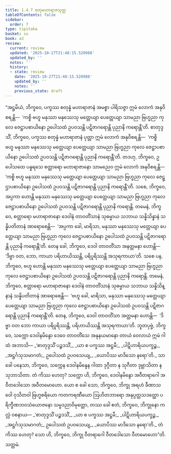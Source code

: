 ```yaml
---
title: 1.4.7 စတုမဟာရာဇသုတ္တ
tableOfContents: false
sidebar:
  order: 7
type: tipitaka
basket: su
book: a3
review:
  current: review
  updated: '2025-10-27T21:48:15.520988'
  updated_by: ''
  notes: ''
  history:
  - state: review
    date: '2025-10-27T21:48:15.520988'
    updated_by: ''
    notes: ''
    previous_state: draft
---
```



<ReviewStatus review={frontmatter.review} showDetails={true} />

<HypothesisAnnotation frontmatter={frontmatter} />

<DynamicBreadcrumb />

<Division number="37" book="a3" e="ch" v="15" p="141">

<Paragraph number="232" book="a3">
“အဋ္ဌမိယံ, ဘိက္ခဝေ, ပက္ခဿ စတုန္နံ မဟာရာဇာနံ အမစ္စာ ပါရိသဇ္ဇာ ဣမံ လောကံ အနုဝိစရန္တိ—  ‘ကစ္စိ ဗဟူ မနုဿာ မနုဿေသု မတ္တေယျာ ပေတ္တေယျာ သာမညာ ဗြဟ္မညာ ကုလေ ဇေဋ္ဌာပစာယိနော ဥပေါသထံ ဥပဝသန္တိ ပဋိဇာဂရောန္တိ ပုညာနိ ကရောန္တီ’တိ. စာတုဒ္ဒသိံ, ဘိက္ခဝေ, ပက္ခဿ စတုန္နံ မဟာရာဇာနံ ပုတ္တာ ဣမံ လောကံ အနုဝိစရန္တိ—  ‘ကစ္စိ ဗဟူ မနုဿာ မနုဿေသု မတ္တေယျာ ပေတ္တေယျာ သာမညာ ဗြဟ္မညာ ကုလေ ဇေဋ္ဌာပစာယိနော ဥပေါသထံ ဥပဝသန္တိ ပဋိဇာဂရောန္တိ ပုညာနိ ကရောန္တီ’တိ. တဒဟု, ဘိက္ခဝေ, ဥပေါသထေ ပန္နရသေ စတ္တာရော မဟာရာဇာနော သာမညေဝ ဣမံ လောကံ အနုဝိစရန္တိ—  ‘ကစ္စိ ဗဟူ မနုဿာ မနုဿေသု မတ္တေယျာ ပေတ္တေယျာ သာမညာ ဗြဟ္မညာ ကုလေ ဇေဋ္ဌာပစာယိနော ဥပေါသထံ ဥပဝသန္တိ ပဋိဇာဂရောန္တိ ပုညာနိ ကရောန္တီ’တိ.
</Paragraph>

<Paragraph number="233" book="a3">
သစေ, ဘိက္ခဝေ, အပ္ပကာ ဟောန္တိ မနုဿာ မနုဿေသု မတ္တေယျာ ပေတ္တေယျာ သာမညာ ဗြဟ္မညာ ကုလေ ဇေဋ္ဌာပစာယိနော ဥပေါသထံ ဥပဝသန္တိ ပဋိဇာဂရောန္တိ ပုညာနိ ကရောန္တိ. တမေနံ, ဘိက္ခဝေ, စတ္တာရော မဟာရာဇာနော ဒေဝါနံ တာဝတိံသာနံ သုဓမ္မာယ သဘာယ သန္နိသိန္နာနံ သန္နိပတိတာနံ အာရောစေန္တိ—  ‘အပ္ပကာ ခေါ, မာရိသာ, မနုဿာ မနုဿေသု မတ္တေယျာ ပေတ္တေယျာ သာမညာ ဗြဟ္မညာ ကုလေ ဇေဋ္ဌာပစာယိနော ဥပေါသထံ ဥပဝသန္တိ ပဋိဇာဂရောန္တိ ပုညာနိ ကရောန္တီ’တိ. တေန ခေါ, ဘိက္ခဝေ, ဒေဝါ တာဝတိံသာ အနတ္တမနာ ဟောန္တိ—  ‘ဒိဗ္ဗာ ဝတ, ဘော, ကာယာ ပရိဟာယိဿန္တိ, ပရိပူရိဿန္တိ အသုရကာယာ’တိ.
</Paragraph>

<Paragraph number="234" book="a3">
သစေ ပန, ဘိက္ခဝေ, ဗဟူ ဟောန္တိ မနုဿာ မနုဿေသု မတ္တေယျာ ပေတ္တေယျာ သာမညာ ဗြဟ္မညာ ကုလေ ဇေဋ္ဌာပစာယိနော ဥပေါသထံ ဥပဝသန္တိ ပဋိဇာဂရောန္တိ ပုညာနိ ကရောန္တိ. တမေနံ, ဘိက္ခဝေ, စတ္တာရော မဟာရာဇာနော ဒေဝါနံ တာဝတိံသာနံ သုဓမ္မာယ သဘာယ သန္နိသိန္နာနံ သန္နိပတိတာနံ အာရောစေန္တိ—  ‘ဗဟူ ခေါ, မာရိသာ, မနုဿာ မနုဿေသု မတ္တေယျာ ပေတ္တေယျာ သာမညာ ဗြဟ္မညာ ကုလေ ဇေဋ္ဌာပစာယိနော ဥပေါသထံ ဥပဝသန္တိ ပဋိဇာဂရောန္တိ ပုညာနိ ကရောန္တီ’တိ. တေန, ဘိက္ခဝေ, ဒေဝါ တာဝတိံသာ အတ္တမနာ ဟောန္တိ—  ‘ဒိဗ္ဗာ ဝတ ဘော ကာယာ ပရိပူရိဿန္တိ, ပရိဟာယိဿန္တိ အသုရကာယာ’တိ.
</Paragraph>

<Paragraph number="235" book="a3">
ဘူတပုဗ္ဗံ, ဘိက္ခဝေ, သက္ကော ဒေဝါနမိန္ဒော ဒေဝေ တာဝတိံသေ အနုနယမာနော တာယံ ဝေလာယံ ဣမံ ဂါထံ အဘာသိ—
</Paragraph>

<Paragraph number="236" type="verses" book="a3">
_‘စာတုဒ္ဒသိံ ပဉ္စဒသိံ,_  
_ယာ စ ပက္ခဿ အဋ္ဌမီ;_  
_ပါဋိဟာရိယပက္ခဉ္စ,_  
_အဋ္ဌင်္ဂသုသမာဂတံ;_  
ဥပေါသထံ ဥပဝသေယျ,_  
_ယောပိဿ မာဒိသော နရော’တိ._  

</Paragraph>

<Paragraph number="237" book="a3">
သာ ခေါ ပနေသာ, ဘိက္ခဝေ, သက္ကေန ဒေဝါနမိန္ဒေန ဂါထာ ဒုဂ္ဂီတာ န သုဂီတာ ဒုဗ္ဘာသိတာ န သုဘာသိတာ. တံ ကိဿ ဟေတု? သက္ကော ဟိ, ဘိက္ခဝေ, ဒေဝါနမိန္ဒော အဝီတရာဂေါ အဝီတဒေါသော အဝီတမောဟော.
</Paragraph>

<Paragraph number="238" book="a3">
ယော စ ခေါ သော, ဘိက္ခဝေ, ဘိက္ခု အရဟံ ခီဏာသဝေါ ဝုသိတဝါ ဗြဟ္မစရိယော ကတကရဏီယော ဩဟိတဘာရော အနုပ္ပတ္တသဒတ္ထော ပရိက္ခီဏဘဝသံယောဇနော သမ္မဒညာဝိမုတ္တော, တဿ ခေါ ဧတံ, ဘိက္ခဝေ, ဘိက္ခုနော ကလ္လံ ဝစနာယ—
</Paragraph>

<Paragraph number="239" type="verses" book="a3">
_‘စာတုဒ္ဒသိံ ပဉ္စဒသိံ,_  
_ယာ စ ပက္ခဿ အဋ္ဌမီ;_  
_ပါဋိဟာရိယပက္ခဉ္စ,_  
_အဋ္ဌင်္ဂသုသမာဂတံ;_  
ဥပေါသထံ ဥပဝသေယျ,_  
_ယောပိဿ မာဒိသော နရော’တိ._  

</Paragraph>

<Paragraph number="240" book="a3">
တံ ကိဿ ဟေတု? သော ဟိ, ဘိက္ခဝေ, ဘိက္ခု ဝီတရာဂေါ ဝီတဒေါသော ဝီတမောဟော”တိ.

</Paragraph>
</Division>

<Paragraph number="241" type="center" book="a3">
သတ္တမံ.
</Paragraph>